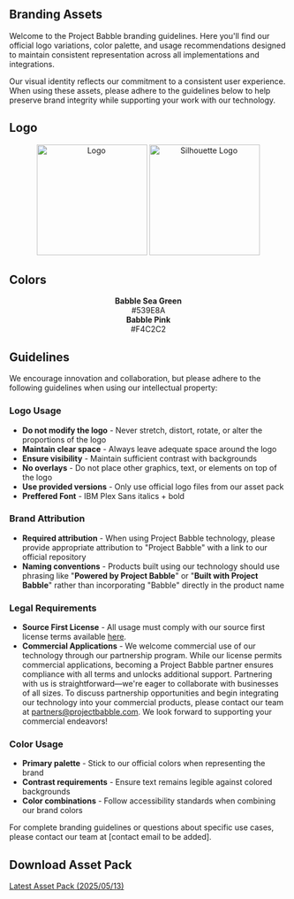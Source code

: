 ## Branding Assets

Welcome to the Project Babble branding guidelines. Here you'll find our official logo variations, color palette, and usage recommendations designed to maintain consistent representation across all implementations and integrations.

Our visual identity reflects our commitment to a consistent user experience. When using these assets, please adhere to the guidelines below to help preserve brand integrity while supporting your work with our technology.

## Logo 
<center>
<img src="/img/logo.svg" width="200" height="200" alt="Logo" style={{marginRight: '40px'}}/>
<img src="/img/logo_silhouette.svg" width="200" height="200" alt="Silhouette Logo" />
</center>

## Colors
<div style={{
  display: 'flex',
  flexDirection: 'row',
  gap: '40px',
  justifyContent: 'center'  
}}>
  <div style={{
    background: '#539E8A', 
    color: 'white', 
    width: 200, 
    height: 200, 
    display: 'flex', 
    justifyContent: 'center', 
    alignItems: 'center',
    borderRadius: 20,
    fontSize: 20
  }}>
  <center>
  <b>Babble Sea Green</b><br />#539E8A
  </center>
  </div>
  <div style={{
    background: '#F4C2C2', 
    color: 'black', 
    width: 200, 
    height: 200, 
    display: 'flex', 
    justifyContent: 'center', 
    alignItems: 'center',
    borderRadius: 20,
    fontSize: 20
  }}>
  <center>
  <b>Babble Pink</b><br />#F4C2C2
  </center>
  </div>
</div>

## Guidelines

We encourage innovation and collaboration, but please adhere to the following guidelines when using our intellectual property:

### **Logo Usage**
- **Do not modify the logo** - Never stretch, distort, rotate, or alter the proportions of the logo
- **Maintain clear space** - Always leave adequate space around the logo
- **Ensure visibility** - Maintain sufficient contrast with backgrounds
- **No overlays** - Do not place other graphics, text, or elements on top of the logo
- **Use provided versions** - Only use official logo files from our asset pack
- **Preffered Font** - IBM Plex Sans italics + bold

### **Brand Attribution**
- **Required attribution** - When using Project Babble technology, please provide appropriate attribution to "Project Babble" with a link to our official repository
- **Naming conventions** - Products built using our technology should use phrasing like "**Powered by Project Babble**" or "**Built with Project Babble**" rather than incorporating "Babble" directly in the product name

### **Legal Requirements**
- **Source First License** - All usage must comply with our source first license terms available [here](https://raw.githubusercontent.com/Project-Babble/ProjectBabble/refs/heads/main/LICENSE.md).
- **Commercial Applications** - We welcome commercial use of our technology through our partnership program. While our license permits commercial applications, becoming a Project Babble partner ensures compliance with all terms and unlocks additional support. Partnering with us is straightforward—we're eager to collaborate with businesses of all sizes. To discuss partnership opportunities and begin integrating our technology into your commercial products, please contact our team at partners@projectbabble.com. We look forward to supporting your commercial endeavors!

### **Color Usage**
- **Primary palette** - Stick to our official colors when representing the brand
- **Contrast requirements** - Ensure text remains legible against colored backgrounds
- **Color combinations** - Follow accessibility standards when combining our brand colors

For complete branding guidelines or questions about specific use cases, please contact our team at [contact email to be added].

## Download Asset Pack

[Latest Asset Pack (2025/05/13)](/brandingpack.zip)

